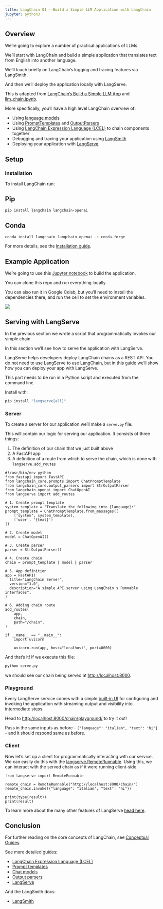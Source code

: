 ```yaml
---
title: LangChain 01 --Build a Simple LLM Application with LangChain
jupyter: python3
---
```


## Overview

We're going to explore a number of practical applications of LLMs.

We'll start with LangChain and build a simple application that translates text from English into another language.

We'll touch briefly on LangChain's logging and tracing features via LangSmith.

And then we'll deploy the application locally with LangServe.

This is adapted from [LangChain's Build a Simple LLM App](https://python.langchain.com/docs/tutorials/llm_chain/)
and [llm_chain.ipynb](https://github.com/langchain-ai/langchain/blob/master/docs/docs/tutorials/llm_chain.ipynb).

More specifically, you'll have a high level LangChain overview of:

- Using [language models](https://python.langchain.com/docs/concepts/chat_models/)
- Using [PromptTemplates](https://python.langchain.com/docs/concepts/prompt_templates/) 
  and [OutputParsers](https://python.langchain.com/docs/concepts/output_parsers/)
- Using [LangChain Expression Language (LCEL)](https://python.langchain.com/docs/concepts/lcel/) to chain components together
- Debugging and tracing your application using [LangSmith](https://docs.smith.langchain.com/)
- Deploying your application with [LangServe](https://python.langchain.com/docs/concepts/#langserve)

## Setup

### Installation

To install LangChain run:

::: {.panel-tabset}

## Pip

```bash
pip install langchain langchain-openai
```

## Conda

```bash
conda install langchain langchain-openai -c conda-forge
```

:::

For more details, see the
[Installation guide](https://python.langchain.com/docs/how_to/installation/).

## Example Application

We're going to use this 
[Jupyter notebook](https://github.com/trgardos/ml-549-fa24/blob/main/src/langchain/build-simple-llm-app-with-langchain.ipynb)
to build the application.

You can clone this repo and run everything locally.

You can also run it in Google Colab, but you'll need to install the dependencies there,
and run the cell to set the environment variables.

[![](https://colab.research.google.com/assets/colab-badge.svg)](https://colab.research.google.com/github/trgardos/ml-549-fa24/blob/main/src/langchain/build-simple-llm-app-with-langchain.ipynb)

## Serving with LangServe

In the previous section we wrote a script that programmatically invokes our simple chain.

In this section we'll see how to serve the application with LangServe.

LangServe helps developers deploy LangChain chains as a REST API. You do not need
to use LangServe to use LangChain, but in this guide we'll show how you can deploy
your app with LangServe.

This part needs to be run in a Python script and executed from the command line.

Install with:
```bash
pip install "langserve[all]"
```

### Server

To create a server for our application we'll make a `serve.py` file. 

This will contain our logic for serving our application. It consists of three things:

1. The definition of our chain that we just built above
2. A FastAPI app
3. A definition of a route from which to serve the chain, which is done with `langserve.add_routes`


```.python
#!/usr/bin/env python
from fastapi import FastAPI
from langchain_core.prompts import ChatPromptTemplate
from langchain_core.output_parsers import StrOutputParser
from langchain_openai import ChatOpenAI
from langserve import add_routes

# 1. Create prompt template
system_template = "Translate the following into {language}:"
prompt_template = ChatPromptTemplate.from_messages([
    ('system', system_template),
    ('user', '{text}')
])

# 2. Create model
model = ChatOpenAI()

# 3. Create parser
parser = StrOutputParser()

# 4. Create chain
chain = prompt_template | model | parser

# 5. App definition
app = FastAPI(
  title="LangChain Server",
  version="1.0",
  description="A simple API server using LangChain's Runnable interfaces",
)

# 6. Adding chain route
add_routes(
    app,
    chain,
    path="/chain",
)

if __name__ == "__main__":
    import uvicorn

    uvicorn.run(app, host="localhost", port=8000)
```

And that's it! If we execute this file:
```bash
python serve.py
```
we should see our chain being served at [http://localhost:8000](http://localhost:8000).

### Playground

Every LangServe service comes with a simple
[built-in UI](https://github.com/langchain-ai/langserve/blob/main/README.md#playground)
for configuring and invoking the application with streaming output and visibility
into intermediate steps. 

Head to 
[http://localhost:8000/chain/playground/](http://localhost:8000/chain/playground/)
to try it out! 

Pass in the same inputs as before - `{"language": "italian", "text": "hi"}` - and it should respond same as before.

### Client

Now let's set up a client for programmatically interacting with our service. We can easily do this with the [langserve.RemoteRunnable](/docs/langserve/#client).
Using this, we can interact with the served chain as if it were running client-side.

```.python
from langserve import RemoteRunnable

remote_chain = RemoteRunnable("http://localhost:8000/chain/")
remote_chain.invoke({"language": "italian", "text": "hi"})

print(type(result))
print(result)
```

To learn more about the many other features of LangServe [head here](https://python.langchain.com/docs/langserve/).

## Conclusion

For further reading on the core concepts of LangChain, see [Conceptual Guides](https://python.langchain.com/docs/concepts).

See more detailed guides:

- [LangChain Expression Language (LCEL)](https://python.langchain.com/docs/how_to/#langchain-expression-language-lcel)
- [Prompt templates](https://python.langchain.com/docs/how_to/#prompt-templates)
- [Chat models](https://python.langchain.com/docs/how_to/#chat-models)
- [Output parsers](https://python.langchain.com/docs/how_to/#output-parsers)
- [LangServe](https://python.langchain.com/docs/langserve/)

And the LangSmith docs:

- [LangSmith](https://docs.smith.langchain.com)


